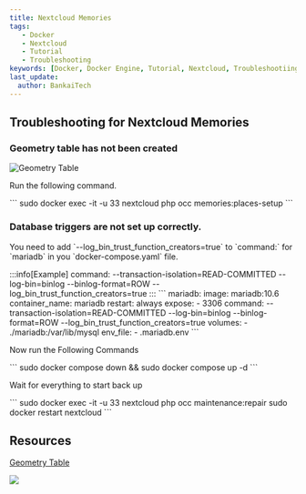 ```yaml
---
title: Nextcloud Memories
tags:
   - Docker
   - Nextcloud
   - Tutorial
   - Troubleshooting
keywords: [Docker, Docker Engine, Tutorial, Nextcloud, Troubleshootiing]
last_update:
  author: BankaiTech
---
```

## Troubleshooting for Nextcloud Memories
### Geometry table has not been created
![Geometry Table](/img/nextcloud/Troubleshooting/GeoTable.jpg)
<p>Run the following command.</p>
```
sudo docker exec -it -u 33 nextcloud php occ memories:places-setup
```

### Database triggers are not set up correctly.
<p>You need to add `--log_bin_trust_function_creators=true` to `command:` for `mariadb` in you `docker-compose.yaml` file.</p>
:::info[Example]
command: --transaction-isolation=READ-COMMITTED --log-bin=binlog --binlog-format=ROW --log_bin_trust_function_creators=true
:::
```
  mariadb:
    image: mariadb:10.6
    container_name: mariadb
    restart: always
    expose:
      - 3306
    command: --transaction-isolation=READ-COMMITTED --log-bin=binlog --binlog-format=ROW --log_bin_trust_function_creators=true
    volumes:
      - ./mariadb:/var/lib/mysql
    env_file:
      - .mariadb.env
```
<p>Now run the Following Commands</p>
```
sudo docker compose down && sudo docker compose up -d
```
<p>Wait for everything to start back up</p>
```
sudo docker exec -it -u 33 nextcloud php occ maintenance:repair
sudo docker restart nextcloud
```

## Resources
[Geometry Table](https://memories.gallery/troubleshooting/#trigger-compatibility-mode)


<a href="https://www.buymeacoffee.com/BankaiTech"><img src="https://img.buymeacoffee.com/button-api/?text=Buy me a beer&emoji=🍺&slug=BankaiTech&button_colour=FFDD00&font_colour=000000&font_family=Cookie&outline_colour=000000&coffee_colour=ffffff" /></a>
